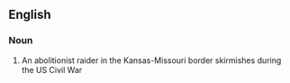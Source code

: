 == English ==

=== Noun ===

# An abolitionist raider in the Kansas-Missouri border skirmishes during the US Civil War